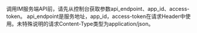 调用IM服务端API前，请先从控制台获取参数api_endpoint、app_id、access-token。
api_endpoint是服务地址，app_id，access-token在请求Header中使用。未特殊说明的请求Content-Type类型为application/json。